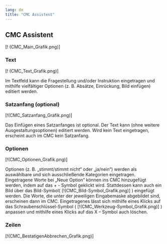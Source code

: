 ```yaml
---
lang: de
title: "CMC Assistent"
---
```


## CMC Assistent

[! (CMC_Main_Grafik.png)]

### Text

[! (CMC_Text_Grafik.png)]

Im Textfeld kann die Fragestellung und/oder Instruktion eingetragen und mithilfe vielfältiger Optionen (z. B. Absätze, Einrückung, Bild einfügen) editiert werden. 

### Satzanfang (optional)

[!(CMC_Satzanfang_Grafik.png)]

Das Einfügen eines Satzanfanges ist optional. Der Text kann (ohne weitere Ausgestaltungsoptionen) editiert werden. Wird kein Text eingetragen, erscheint auch im CMC kein Satzanfang. 

### Optionen

[!(CMC_Optionen_Grafik.png)]

Optionen (z. B. „stimmt/stimmt nicht“ oder „ja/nein“) werden als auswählbare und sich ausschließende Kategorien eingetragen. 
Eingetragene Worte bei „Neue Option“ können ins CMC hinzugefügt werden, indem auf das + - Symbol geklickt wird. Stattdessen kann auch ein Bild über das Bild-Symbol( [!(CMC_Bild-Symbol_Grafik.png)] ) eingefügt werden. Die Worte, die unter der jeweiligen Eingabemaske abgebildet sind, erscheinen dann im CMC. Eingetragenes lässt sich mithilfe eines Klicks auf das Schraubenschlüssel-Symbol ( [!(CMC_Werkzeug-Symbol_Grafik.png)] ) anpassen und mithilfe eines Klicks auf das X – Symbol auch löschen. 

### Zeilen

[!(CMC_BestatigenAbbrechen_Grafik.png)]